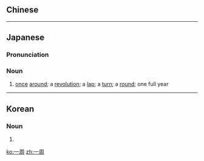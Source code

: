 {{also|一週}}
==Chinese==
{{zh-see|一週}}

----

==Japanese==
{{ja-kanjitab|いち|k1=いっ|しゅう|yomi=o}}

===Pronunciation===
{{ja-pron|いっしゅう|y=o}}

===Noun===
{{ja-noun|いっしゅう}}

# [[once]] [[around]]; a [[revolution]]; a [[lap]]; a [[turn]]; a [[round]]; one full year

----

==Korean==
{{ko-hanjatab}}

===Noun===
{{ko-noun|hj|hangeul=일주}}

# {{hanja form of|일주|[[once]] [[around]]; a [[revolution]]; a [[lap]]; a [[turn]]; a [[round]]; one full year}}

[[ko:一周]]
[[zh:一周]]